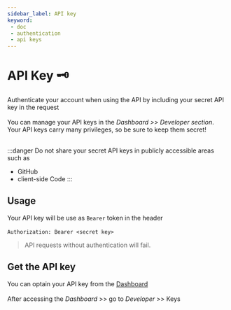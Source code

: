 ```yaml
---
sidebar_label: API key
keyword: 
 - doc
 - authentication
 - api keys
---
```


# API Key 🗝

Authenticate your account when using the API by including your secret API key in the request <br></br>
You can manage your API keys in the _Dashboard >> Developer section_. Your API keys carry many privileges, so be sure to keep them secret!<br></br>

:::danger
Do not share your secret API keys in publicly accessible areas such as 
- GitHub
- client-side Code
:::

## Usage
Your API key will be use as `Bearer` token in the header <br></br>
`Authorization: Bearer <secret key>`

> API requests without authentication will fail.

## Get the API key

You can optain your API key from the [Dashboard](https://dineropay) <br></br>
After accessing the _Dashboard_ >> go to _Developer_ >> Keys



